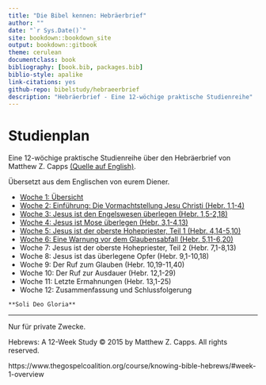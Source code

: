 ```yaml
--- 
title: "Die Bibel kennen: Hebräerbrief"
author: ""
date: "`r Sys.Date()`"
site: bookdown::bookdown_site
output: bookdown::gitbook
theme: cerulean
documentclass: book
bibliography: [book.bib, packages.bib]
biblio-style: apalike
link-citations: yes
github-repo: bibelstudy/hebraeerbrief
description: "Hebräerbrief - Eine 12-wöchige praktische Studienreihe"
---
```


# Studienplan

Eine 12-wöchige praktische Studienreihe über den Hebräerbrief
von Matthew Z. Capps [(Quelle auf English)](https://www.thegospelcoalition.org/course/knowing-bible-hebrews).

Übersetzt aus dem Englischen von eurem Diener.





* [Woche 1: Übersicht](#woche01)
* [Woche 2: Einführung: Die Vormachtstellung Jesu Christi (Hebr. 1,1-4)](#woche02)
* [Woche 3: Jesus ist den Engelswesen überlegen (Hebr. 1,5-2,18)](#woche03)
* [Woche 4: Jesus ist Mose überlegen (Hebr. 3,1-4,13)](#woche04)
* [Woche 5: Jesus ist der oberste Hohepriester, Teil 1 (Hebr. 4,14-5,10)](#woche05)
* [Woche 6: Eine Warnung vor dem Glaubensabfall (Hebr. 5,11-6,20)](#woche06)
* Woche 7: Jesus ist der oberste Hohepriester, Teil 2 (Hebr. 7,1-8,13)
* Woche 8: Jesus ist das überlegene Opfer (Hebr. 9,1-10,18)
* Woche 9: Der Ruf zum Glauben (Hebr. 10,19-11,40)
* Woche 10: Der Ruf zur Ausdauer (Hebr. 12,1-29)
* Woche 11: Letzte Ermahnungen (Hebr. 13,1-25)
* Woche 12: Zusammenfassung und Schlussfolgerung



```block
**Soli Deo Gloria**
```

***

Nur für private Zwecke.

Hebrews: A 12-Week Study © 2015 by Matthew Z. Capps. All rights reserved.

https://www.thegospelcoalition.org/course/knowing-bible-hebrews/#week-1-overview
